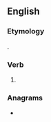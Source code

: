 ==English==

===Etymology===
{{suffix|en|cause|est|nocat=1}}.

===Verb===
{{head|en|verb form}}

# {{en-archaic second-person singular of|cause|lang=en}}

===Anagrams===
* {{anagrams|en|a=acesstu|Cuestas|Cusseta|caestus|causets|cuestas}}